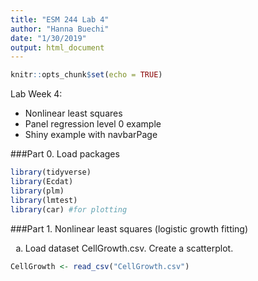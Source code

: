 ```yaml
---
title: "ESM 244 Lab 4"
author: "Hanna Buechi"
date: "1/30/2019"
output: html_document
---
```


```r
knitr::opts_chunk$set(echo = TRUE)
```

Lab Week 4:

- Nonlinear least squares
- Panel regression level 0 example
- Shiny example with navbarPage

###Part 0. Load packages
```r
library(tidyverse)
library(Ecdat)
library(plm)
library(lmtest)
library(car) #for plotting
```

###Part 1. Nonlinear least squares (logistic growth fitting)

a. Load dataset CellGrowth.csv. Create a scatterplot.

```r

CellGrowth <- read_csv("CellGrowth.csv")

```
